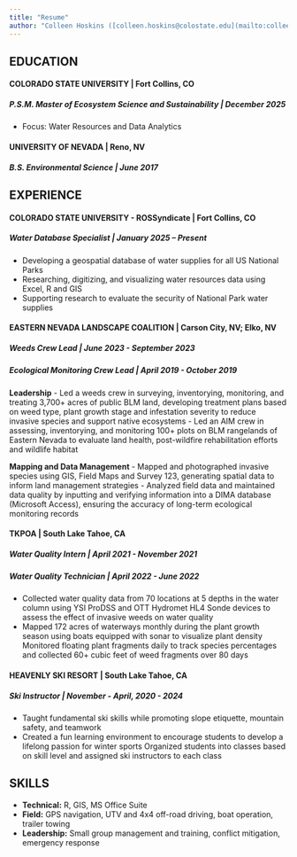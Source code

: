 ```yaml
---
title: "Resume"
author: "Colleen Hoskins ([colleen.hoskins@colostate.edu](mailto:colleen.hoskins@colostate.edu))"
---
```


## EDUCATION

#### COLORADO STATE UNIVERSITY \| Fort Collins, CO

##### P.S.M. Master of Ecosystem Science and Sustainability \| *December 2025*

-   Focus: Water Resources and Data Analytics

#### UNIVERSITY OF NEVADA \| Reno, NV

##### B.S. Environmental Science \| *June 2017*

## EXPERIENCE

#### COLORADO STATE UNIVERSITY - ROSSyndicate \| Fort Collins, CO

##### Water Database Specialist \| *January 2025 – Present*

-   Developing a geospatial database of water supplies for all US National Parks
-   Researching, digitizing, and visualizing water resources data using Excel, R and GIS
-   Supporting research to evaluate the security of National Park water supplies

#### EASTERN NEVADA LANDSCAPE COALITION \| Carson City, NV; Elko, NV

##### Weeds Crew Lead \| *June 2023 - September 2023*

##### Ecological Monitoring Crew Lead \| *April 2019 - October 2019*

**Leadership**
-   Led a weeds crew in surveying, inventorying, monitoring, and treating 3,700+ acres of public BLM land, developing treatment plans based on weed type, plant growth stage and infestation severity to reduce invasive species and support native ecosystems
-   Led an AIM crew in assessing, inventorying, and monitoring 100+ plots on BLM rangelands of Eastern Nevada to evaluate land health, post-wildfire rehabilitation efforts and wildlife habitat

**Mapping and Data Management**
-   Mapped and photographed invasive species using GIS, Field Maps and Survey 123, generating spatial data to inform land management strategies
-   Analyzed field data and maintained data quality by inputting and verifying information into a DIMA database (Microsoft Access), ensuring the accuracy of long-term ecological monitoring records

#### TKPOA \| South Lake Tahoe, CA

##### Water Quality Intern \| *April 2021 - November 2021*

##### Water Quality Technician \| *April 2022 - June 2022*

-   Collected water quality data from 70 locations at 5 depths in the water column using YSI ProDSS and OTT Hydromet HL4 Sonde devices to assess the effect of invasive weeds on water quality
-   Mapped 172 acres of waterways monthly during the plant growth season using boats equipped with sonar to visualize plant density Monitored floating plant fragments daily to track species percentages and collected 60+ cubic feet of weed fragments over 80 days

#### HEAVENLY SKI RESORT \| South Lake Tahoe, CA

##### Ski Instructor \| *November - April, 2020 - 2024*

-   Taught fundamental ski skills while promoting slope etiquette, mountain safety, and teamwork
-   Created a fun learning environment to encourage students to develop a lifelong passion for winter sports Organized students into classes based on skill level and assigned ski instructors to each class

## SKILLS

-   **Technical:** R, GIS, MS Office Suite
-   **Field:** GPS navigation, UTV and 4x4 off-road driving, boat operation, trailer towing
-   **Leadership:** Small group management and training, conflict mitigation, emergency response
